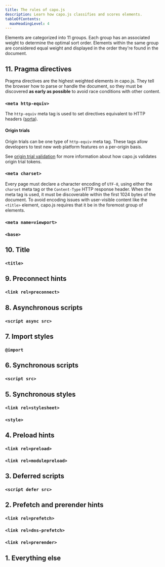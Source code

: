 ```yaml
---
title: The rules of capo.js
description: Learn how capo.js classifies and scores elements.
tableOfContents:
  maxHeadingLevel: 4
---
```




Elements are categorized into 11 groups. Each group has an associated weight to determine the optimal sort order. Elements within the same group are considered equal weight and displayed in the order they're found in the document.

## <InlineCapoWeightBars weight="11" /> 11. Pragma directives

Pragma directives are the highest weighted elements in capo.js. They tell the browser how to parse or handle the document, so they must be discovered **as early as possible** to avoid race conditions with other content.

### `<meta http-equiv>`

The `http-equiv` meta tag is used to set directives equivalent to HTTP headers (<a href="https://rviscomi.dev/2023/07/you-probably-dont-need-http-equiv-meta-tags/">sorta</a>). 

#### Origin trials

Origin trials can be one type of `http-equiv` meta tag. These tags allow developers to test new web platform features on a per-origin basis.

See [origin trial validation](/capo.js/user/validation/#no-invalid-origin-trials) for more information about how capo.js validates origin trial tokens.

### `<meta charset>`

Every page must declare a character encoding of `UTF-8`, using either the `charset` meta tag or the `Content-Type` HTTP response header. When the meta tag is used, it must be discoverable within the first 1024 bytes of the document. To avoid encoding issues with user-visible content like the `<title>` element, capo.js requires that it be in the foremost group of elements.

### `<meta name=viewport>`

### `<base>`

## <InlineCapoWeightBars weight="10" /> 10. Title

### `<title>`

## <InlineCapoWeightBars weight="9" /> 9. Preconnect hints

### `<link rel=preconnect>`

## <InlineCapoWeightBars weight="8" /> 8. Asynchronous scripts

### `<script async src>`

## <InlineCapoWeightBars weight="7" /> 7. Import styles

### `@import`

## <InlineCapoWeightBars weight="6" /> 6. Synchronous scripts

### `<script src>`

## <InlineCapoWeightBars weight="5" /> 5. Synchronous styles

### `<link rel=stylesheet>`

### `<style>`

## <InlineCapoWeightBars weight="4" /> 4. Preload hints

### `<link rel=preload>`

### `<link rel=modulepreload>`

## <InlineCapoWeightBars weight="3" /> 3. Deferred scripts

### `<script defer src>`

## <InlineCapoWeightBars weight="2" /> 2. Prefetch and prerender hints

### `<link rel=prefetch>`

### `<link rel=dns-prefetch>`

### `<link rel=prerender>`

## <InlineCapoWeightBars weight="1" /> 1. Everything else
